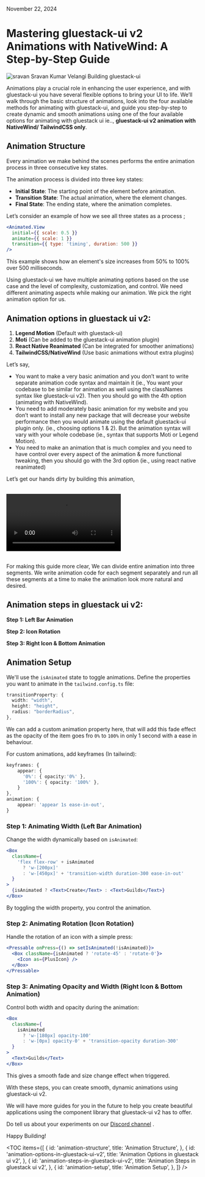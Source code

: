 
<Text className="text-sm pt-2">November 22, 2024</Text>

# Mastering gluestack-ui v2 Animations with NativeWind: A Step-by-Step Guide

<HStack className="gap-3 items-center">
  <Box className="h-8 w-8 rounded-full overflow-hidden">
    <Image
      source={{ uri: 'https://avatars.githubusercontent.com/u/62778911?v=4' }}
      alt="sravan"
      className="h-8 w-8"
    />
  </Box>
  <Box>
    <Text className="text-sm font-bold text-typography-900">
      Sravan Kumar Velangi
    </Text>
    <Text className="text-sm">Building gluestack-ui</Text>
  </Box>
</HStack>

<br />

Animations play a crucial role in enhancing the user experience, and with gluestack-ui you have several flexible options to bring your UI to life. We’ll walk through the basic structure of animations, look into the four available methods for animating with gluestack-ui, and guide you step-by-step to create dynamic and smooth animations using one of the four available options for animating with gluestack ui ie.., **gluestack-ui v2 animation with NativeWind/ TailwindCSS only**.

## Animation Structure

Every animation we make behind the scenes performs the entire animation process in three consecutive key states.

The animation process is divided into three key states:

- **Initial State**: The starting point of the element before animation.
- **Transition State**: The actual animation, where the element changes.
- **Final State**: The ending state, where the animation completes.

Let’s consider an example of how we see all three states as a process ;

```jsx
<Animated.View
  initial={{ scale: 0.5 }}
  animate={{ scale: 1 }}
  transition={{ type: 'timing', duration: 500 }}
/>
```

This example shows how an element's size increases from 50% to 100% over 500 milliseconds.

Using gluestack-ui we have multiple animating options based on the use case and the level of complexity, customization, and control. We need different animating aspects while making our animation. We pick the right animation option for us.

## Animation options in gluestack ui v2:

1. **Legend Motion** (Default with gluestack-ui)
2. **Moti** (Can be added to the gluestack-ui animation plugin)
3. **React Native Reanimated** (Can be integrated for smoother animations)
4. **TailwindCSS/NativeWind** (Use basic animations without extra plugins)

Let’s say,

- You want to make a very basic animation and you don’t want to write separate animation code syntax and maintain it (ie., You want your codebase to be similar for animation as well using the classNames syntax like gluestack-ui v2). Then you should go with the 4th option (animating with NativeWind).
- You need to add moderately basic animation for my website and you don’t want to install any new package that will decrease your website performance then you would animate using the default gluestack-ui plugin only. (ie., choosing options 1 & 2). But the animation syntax will vary with your whole codebase (ie., syntax that supports Moti or Legend Motion).
- You need to make an animation that is much complex and you need to have control over every aspect of the animation & more functional tweaking, then you should go with the 3rd option (ie., using react native reanimated)

Let’s get our hands dirty by building this animation,

<br />

<div className="max-w-3xl mx-auto rounded-lg overflow-hidden shadow-xl bg-gray-900">
  <video className="w-full aspect-video focus:outline-none" controls>
    <source
      src="https://gluestack.github.io/public-blog-video-assets/AnimationBlog.mp4"
      type="video/mp4"
    />
  </video>
</div>

<br />

For making this guide more clear, We can divide entire animation into three segments. We write animation code for each segment separately and run all these segments at a time to make the animation look more natural and desired.

## Animation steps in gluestack ui v2:

**Step 1: Left Bar Animation**

**Step 2: Icon Rotation**

**Step 3: Right Icon & Bottom Animation**

## Animation Setup

We'll use the `isAnimated` state to toggle animations. Define the properties you want to animate in the `tailwind.config.ts` file:

```ts
transitionProperty: {
  width: "width",
  height: "height",
  radius: "borderRadius",
},
```

We can add a custom animation property here, that will add this fade effect as the opacity of the item goes fro `0%` to `100%` in only 1 second with a ease in behaviour.

For custom animations, add keyframes (In tailwind):

```ts
keyframes: {
    appear: {
      '0%': { opacity:'0%' },
      '100%': { opacity: '100%' },
    }
},
animation: {
    appear: 'appear 1s ease-in-out',
}
```

### Step 1: Animating Width (**Left Bar Animation)**

Change the width dynamically based on `isAnimated`:

```jsx
<Box
  className={
    'flex flex-row' + isAnimated
      ? 'w-[200px]'
      : 'w-[450px]' + 'transition-width duration-300 ease-in-out'
  }
>
  {isAnimated ? <Text>Create</Text> : <Text>Guilds</Text>}
</Box>
```

By toggling the width property, you control the animation.

### Step 2: Animating Rotation (**Icon Rotation)**

Handle the rotation of an icon with a simple press:

```jsx
<Pressable onPress={() => setIsAnimated(!isAnimated)}>
  <Box className={isAnimated ? 'rotate-45' : 'rotate-0'}>
    <Icon as={PlusIcon} />
  </Box>
</Pressable>
```

### Step 3: Animating Opacity and Width (**Right Icon & Bottom Animation)**

Control both width and opacity during the animation:

```jsx
<Box
  className={
    isAnimated
      ? 'w-[180px] opacity-100'
      : 'w-[0px] opacity-0' + 'transition-opacity duration-300'
  }
>
  <Text>Guilds</Text>
</Box>
```

This gives a smooth fade and size change effect when triggered.

With these steps, you can create smooth, dynamic animations using gluestack-ui v2.

We will have more guides for you in the future to help you create beautiful applications using the component library that gluestack-ui v2 has to offer.

Do tell us about your experiments on our [Discord channel](https://discord.com/invite/V5SU7HZSAQ) .

Happy Building!

<TOC
  items={[
    {
      id: 'animation-structure',
      title: 'Animation Structure',
    },
    {
      id: 'animation-options-in-gluestack-ui-v2',
      title: 'Animation Options in gluestack ui v2',
    },
    {
      id: 'animation-steps-in-gluestack-ui-v2',
      title: 'Animation Steps in gluestack ui v2',
    },
    {
      id: 'animation-setup',
      title: 'Animation Setup',
    },
  ]}
/>
